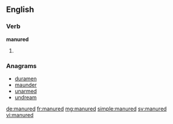 ==English==

===Verb===
'''manured'''

# {{past of|manure}}

===Anagrams===
* [[duramen#English|duramen]]
* [[maunder#English|maunder]]
* [[unarmed#English|unarmed]]
* [[undream#English|undream]]

[[de:manured]]
[[fr:manured]]
[[mg:manured]]
[[simple:manured]]
[[sv:manured]]
[[vi:manured]]